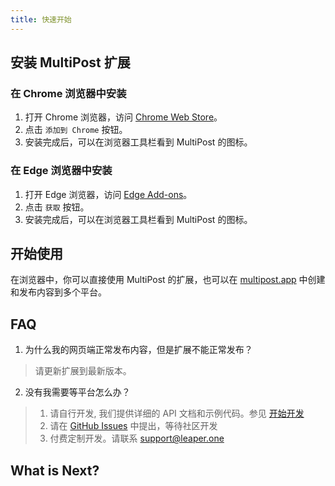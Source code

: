 ```yaml
---
title: 快速开始
---
```


## 安装 MultiPost 扩展

### 在 Chrome 浏览器中安装

1. 打开 Chrome 浏览器，访问 [Chrome Web Store](https://chromewebstore.google.com/detail/multipost/dhohkaclnjgcikfoaacfgijgjgceofih)。
2. 点击 `添加到 Chrome` 按钮。
3. 安装完成后，可以在浏览器工具栏看到 MultiPost 的图标。

### 在 Edge 浏览器中安装

1. 打开 Edge 浏览器，访问 [Edge Add-ons](https://microsoftedge.microsoft.com/addons/detail/multipost/ckoiphiceimehjkolnfffgbmihoppgjg)。
2. 点击 `获取` 按钮。
3. 安装完成后，可以在浏览器工具栏看到 MultiPost 的图标。

## 开始使用

在浏览器中，你可以直接使用 MultiPost 的扩展，也可以在 [multipost.app](https://multipost.app) 中创建和发布内容到多个平台。


## FAQ
1. 为什么我的网页端正常发布内容，但是扩展不能正常发布？
> 请更新扩展到最新版本。

2. 没有我需要等平台怎么办？
> 1. 请自行开发, 我们提供详细的 API 文档和示例代码。参见 [开始开发](/docs/developmentt)
> 2. 请在 [GitHub Issues](https://github.com/MultiPost-Extension/MultiPost-Extension/issues) 中提出，等待社区开发
> 3. 付费定制开发。请联系 [support@leaper.one](mailto:support@leaper.one)

## What is Next?

<Cards>
  <Card title="Previous" description="User Guide" href="/docs/user-guide/" />
  <Card title="Next" description="Start Development" href="/docs/user-guide/start-development" />
</Cards>
